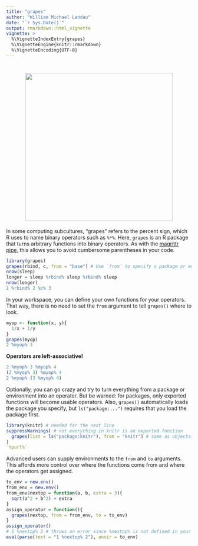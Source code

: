 ```yaml
---
title: "grapes"
author: "William Michael Landau"
date: "`r Sys.Date()`"
output: rmarkdown::html_vignette
vignette: >
  %\VignetteIndexEntry{grapes}
  %\VignetteEngine{knitr::rmarkdown}
  %\VignetteEncoding{UTF-8}
---
```


<h1 align="center">
  <img width="400" src="logo.png" alt="" style = "border: none">
</h1>

In some computing subcultures, "grapes" refers to the percent sign, which R uses to name binary operators such as `%*%`. Here, `grapes` is an R package that turns arbitrary functions into binary operators. As with the [magrittr pipe](https://CRAN.R-project.org/package=magrittr/vignettes/magrittr.html), this allows you to avoid cumbersome parentheses in your code.

```r
library(grapes)
grapes(rbind, c, from = "base") # Use `from` to specify a package or environment to search. 
nrow(sleep) 
longer = sleep %rbind% sleep %rbind% sleep
nrow(longer)
1 %rbind% 2 %c% 3
```

In your workspace, you can define your own functions for your operators. That way, there is no need to set the `from` argument to tell `grapes()` where to look.

```r
myop <- function(x, y){
  1/x + 1/y
}
grapes(myop)
2 %myop% 3
```

**Operators are left-associative!**

```r
2 %myop% 3 %myop% 4
(2 %myop% 3) %myop% 4
2 %myop% (3 %myop% 4)
```


Optionally, you can go crazy and try to turn everything from a package or environment into an operator. But be warned: for packages, only exported functions will become usable operators. Also, `grapes()` automatically loads the package you specify, but `ls("package:...")` requires that you load the package first.

```r
library(knitr) # needed for the next line
suppressWarnings( # not everything in knitr is an exported function
  grapes(list = ls("package:knitr"), from = "knitr") # same as objects("package:knitr")
)
`%purl%`
```

Advanced users can supply environments to the `from` and `to` arguments. This affords more control over where the functions come from and where the operators get assigned.

```r
to_env = new.env()
from_env = new.env()
from_env$nextop = function(a, b, extra = 3){
  sqrt(a^2 + b^2) + extra
}
assign_operator = function(){
  grapes(nextop, from = from_env, to = to_env)
}
assign_operator()
# 1 %nextop% 2 # throws an error since %nextop% is not defined in your workspace
eval(parse(text = "1 %nextop% 2"), envir = to_env)
```
